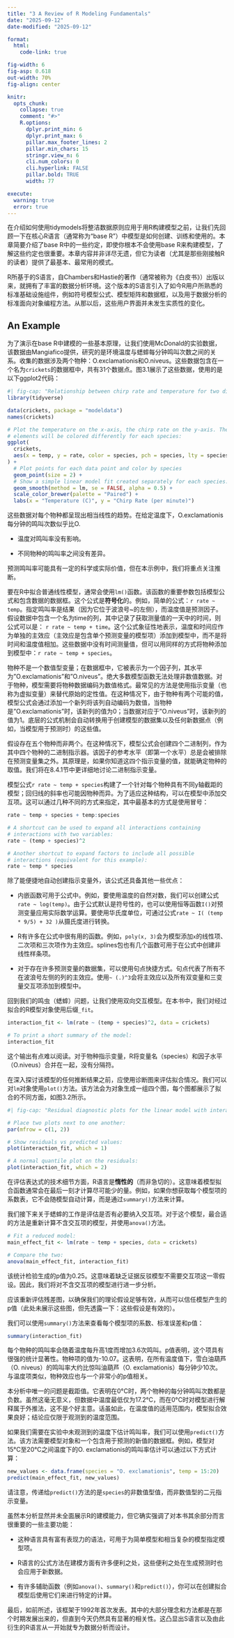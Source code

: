 ```yaml
---
title: "3 A Review of R Modeling Fundamentals"
date: "2025-09-12"
date-modified: "2025-09-12"

format:
  html:
    code-link: true

fig-width: 6
fig-asp: 0.618
out-width: 70%
fig-align: center

knitr:
  opts_chunk:
    collapse: true
    comment: "#>"
    R.options:
      dplyr.print_min: 6
      dplyr.print_max: 6
      pillar.max_footer_lines: 2
      pillar.min_chars: 15
      stringr.view_n: 6
      cli.num_colors: 0
      cli.hyperlink: FALSE
      pillar.bold: TRUE
      width: 77

execute:
  warning: true
  error: true
---
```


在介绍如何使用tidymodels将整洁数据原则应用于用R构建模型之前，让我们先回顾一下在核心R语言（通常称为“base R”）中模型是如何创建、训练和使用的。本章简要介绍了base R中的一些约定，即使你根本不会使用base R来构建模型，了解这些约定也很重要。本章内容并非详尽无遗，但它为读者（尤其是那些刚接触R的读者）提供了最基本、最常用的模式。

R所基于的S语言，自Chambers和Hastie的著作（通常被称为《白皮书》）出版以来，就拥有了丰富的数据分析环境。这个版本的S语言引入了如今R用户所熟悉的标准基础设施组件，例如符号模型公式、模型矩阵和数据框，以及用于数据分析的标准面向对象编程方法。从那以后，这些用户界面并未发生实质性的变化。

## An Example

为了演示在base R中建模的一些基本原理，让我们使用McDonald的实验数据，该数据由Mangiafico提供，研究的是环境温度与蟋蟀每分钟鸣叫次数之间的关系。收集的数据涉及两个物种：O.exclamationis和O.niveus。这些数据包含在一个名为`crickets`的数据框中，共有31个数据点。图3.1展示了这些数据，使用的是以下ggplot2代码：

```r
#| fig-cap: "Relationship between chirp rate and temperature for two different species of crickets"
library(tidyverse)

data(crickets, package = "modeldata")
names(crickets)

# Plot the temperature on the x-axis, the chirp rate on the y-axis. The plot
# elements will be colored differently for each species:
ggplot(
  crickets,
  aes(x = temp, y = rate, color = species, pch = species, lty = species)
) +
  # Plot points for each data point and color by species
  geom_point(size = 2) +
  # Show a simple linear model fit created separately for each species:
  geom_smooth(method = lm, se = FALSE, alpha = 0.5) +
  scale_color_brewer(palette = "Paired") +
  labs(x = "Temperature (C)", y = "Chirp Rate (per minute)")
```

这些数据对每个物种都呈现出相当线性的趋势。在给定温度下，O.exclamationis每分钟的鸣叫次数似乎比O.

-   温度对鸣叫率没有影响。

-   不同物种的鸣叫率之间没有差异。

预测鸣叫率可能具有一定的科学或实际价值，但在本示例中，我们将重点关注推断。

要在R中拟合普通线性模型，通常会使用`lm()`函数。该函数的重要参数包括模型公式和包含数据的数据框。这个公式是**符号化**的。例如，简单的公式：`r rate ~ temp`。指定鸣叫率是结果（因为它位于波浪号~的左侧），而温度值是预测因子。假设数据中包含一个名为time的列，其中记录了获取测量值的一天中的时间，则公式可以是： `r rate ~ temp + time`。这个公式象征性地表示，温度和时间应作为单独的主效应（主效应是包含单个预测变量的模型项）添加到模型中，而不是将时间和温度值相加。这些数据中没有时间测量值，但可以用同样的方式将物种添加到模型中：`r rate ~ temp + species`。

物种不是一个数值型变量；在数据框中，它被表示为一个因子列，其水平为"O.exclamationis"和"O.niveus"。绝大多数模型函数无法处理非数值数据。对于物种，模型需要将物种数据编码为数值格式。最常见的方法是使用指示变量（也称为虚拟变量）来替代原始的定性值。在这种情况下，由于物种有两个可能的值，模型公式会通过添加一个新列将该列自动编码为数值，当物种是"O.exclamationis"时，该新列的值为0；当数据对应于"O.niveus"时，该新列的值为1。底层的公式机制会自动转换用于创建模型的数据集以及任何新数据点（例如，当模型用于预测时）的这些值。

假设存在五个物种而非两个。在这种情况下，模型公式会创建四个二进制列，作为其中四个物种的二进制指示器。该因子的参考水平（即第一个水平）总是会被排除在预测变量集之外。其原理是，如果你知道这四个指示变量的值，就能确定物种的取值。我们将在8.4.1节中更详细地讨论二进制指示变量。

模型公式`r rate ~ temp + species`构建了一个针对每个物种具有不同y轴截距的模型；回归线的斜率也可能因物种而异。为了适应这种结构，可以在模型中添加交互项。这可以通过几种不同的方式来指定，其中最基本的方式是使用冒号：

```r
rate ~ temp + species + temp:species

# A shortcut can be used to expand all interactions containing
# interactions with two variables:
rate ~ (temp + species)^2

# Another shortcut to expand factors to include all possible
# interactions (equivalent for this example):
rate ~ temp * species
```

除了能便捷地自动创建指示变量外，该公式还具备其他一些优点：

-   内嵌函数可用于公式中。例如，要使用温度的自然对数，我们可以创建公式`rate ~ log(temp)`。由于公式默认是符号性的，也可以使用恒等函数`I()`对预测变量应用实际数学运算。要使用华氏度单位，可通过公式`rate ~ I( (temp * 9/5) + 32 )`从摄氏度进行转换。

-   R有许多在公式中很有用的函数。例如，`poly(x, 3)`会为模型添加`x`的线性项、二次项和三次项作为主效应。splines包也有几个函数可用于在公式中创建非线性样条项。

-   对于存在许多预测变量的数据集，可以使用句点快捷方式。句点代表了所有不在波浪号左侧的列的主效应。使用`~ (.)^3`会将主效应以及所有双变量和三变量交互项添加到模型中。

回到我们的鸣虫（蟋蟀）问题，让我们使用双向交互模型。在本书中，我们对经过拟合的R模型对象使用后缀`_fit`。

```r
interaction_fit <- lm(rate ~ (temp + species)^2, data = crickets)

# To print a short summary of the model:
interaction_fit
```

这个输出有点难以阅读。对于物种指示变量，R将变量名（species）和因子水平（O.niveus）合并在一起，没有分隔符。

在深入探讨该模型的任何推断结果之前，应使用诊断图来评估拟合情况。我们可以对`lm`对象使用`plot()`方法。该方法会为对象生成一组四个图，每个图都展示了拟合的不同方面，如图3.2所示。

```r
#| fig-cap: "Residual diagnostic plots for the linear model with interactions, which appear reasonable enough to conduct inferential analysis"

# Place two plots next to one another:
par(mfrow = c(1, 2))

# Show residuals vs predicted values:
plot(interaction_fit, which = 1)

# A normal quantile plot on the residuals:
plot(interaction_fit, which = 2)
```

在评估表达式的技术细节方面，R语言是**惰性的**（而非急切的）。这意味着模型拟合函数通常会在最后一刻才计算尽可能少的量。例如，如果你想获取每个模型项的系数表，它不会随模型自动计算，而是通过`summary()`方法来计算。

我们接下来关于蟋蟀的工作是评估是否有必要纳入交互项。对于这个模型，最合适的方法是重新计算不含交互项的模型，并使用`anova()`方法。

```r
# Fit a reduced model:
main_effect_fit <- lm(rate ~ temp + species, data = crickets)

# Compare the two:
anova(main_effect_fit, interaction_fit)
```

该统计检验生成的p值为0.25。这意味着缺乏证据反驳模型不需要交互项这一零假设。因此，我们将对不含交互项的模型进行进一步分析。

应该重新评估残差图，以确保我们的理论假设足够有效，从而可以信任模型产生的p值（此处未展示这些图，但先透露一下：这些假设是有效的）。

我们可以使用`summary()`方法来查看每个模型项的系数、标准误差和p值：

```r
summary(interaction_fit)
```

每个物种的鸣叫率会随着温度每升高1度而增加3.6次鸣叫。p值表明，这个项具有很强的统计显著性。物种项的值为-10.07。这表明，在所有温度值下，雪白油葫芦（O. niveus）的鸣叫率大约比惊叫油葫芦（O. exclamationis）每分钟少10次。与温度项类似，物种效应也与一个非常小的p值相关。

本分析中唯一的问题是截距值。它表明在0°C时，两个物种的每分钟鸣叫次数都是负数。虽然这毫无意义，但数据中温度最低仅为17.2°C，而在0°C时对模型进行解释属于外推法，这不是个好主意。话虽如此，在温度值的适用范围内，模型拟合效果良好；结论应仅限于观测到的温度范围。

如果我们需要在实验中未观测到的温度下估计鸣叫率，我们可以使用`predict()`方法。该方法需要模型对象和一个包含用于预测的新值的数据框。例如，模型对15°C至20°C之间温度下的O. exclamationis的鸣叫率估计可以通过以下方式计算：

```r
new_values <- data.frame(species = "O. exclamationis", temp = 15:20)
predict(main_effect_fit, new_values)
```

请注意，传递给`predict()`方法的是`species`的非数值型值，而非数值型的二元指示变量。

虽然本分析显然并未全面展示R的建模能力，但它确实强调了对本书其余部分而言很重要的一些主要功能：

-   这种语言具有富有表现力的语法，可用于为简单模型和相当复杂的模型指定模型项。

-   R语言的公式方法在建模方面有许多便利之处，这些便利之处在生成预测时也会应用于新数据。

-   有许多辅助函数（例如`anova()`、`summary()`和`predict()`），你可以在创建拟合模型后使用它们来进行特定的计算。

最后，如前所述，该框架于1992年首次发表。其中的大部分理念和方法都是在那个时期发展出来的，但直到今天仍然具有显著的相关性。这凸显出S语言以及由此衍生的R语言从一开始就专为数据分析而设计。

